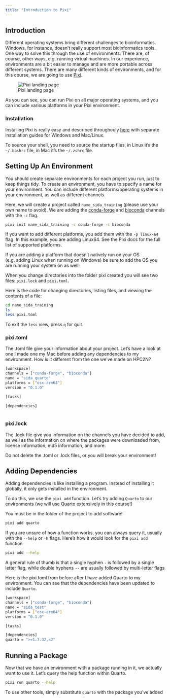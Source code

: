 ```yaml
---
title: "Introduction to Pixi"
---
```


## Introduction

Different operating systems bring different challenges to bioinformatics. Windows, for instance, doesn't really support most bioinformatics tools. One way to solve this through the use of environments. There are, of course, other ways, e.g. running virtual machines. In our experience, environments are a bit easier to manage and are more portable across different systems. There are many different kinds of environments, and for this course, we are going to use [Pixi](https://pixi.sh/latest/).

![Pixi landing page](figures/pixi_home.png)

As you can see, you can run Pixi on all major operating systems, and you can include various platforms in your Pixi environment.

### Installation

Installing Pixi is really easy and described throughouly [here](https://pixi.sh/latest/installation/) with separate installation guides for Windows and Mac/Linux. 

::: {.callout-tip collapse="true"}
To source your shell, you need to source the startup files, in Linux it's the `~/.bashrc` file, in Mac it's the `~/.zshrc` file.
:::

## Setting Up An Environment

You should create separate environments for each project you run, just to keep things tidy. To create an environment, you have to specify a name for your environment. You can include different platforms/operating systems in your environment, as well as different channels.

Here, we will create a project called `name_sida_training` (please use your own name to avoid). We are adding the [conda-forge](https://conda-forge.org) and [bioconda](https://bioconda.github.io) channels with the `-c` flag.

```.bash
pixi init name_sida_training -c conda-forge -c bioconda
```

::: {.callout-note}
If you want to add different platforms, you add them with the `-p linux-64` flag. In this example, you are adding Linux64. See the Pixi docs for the full list of supported platforms. 

If you are adding a platform that doesn't natively run on your OS (e.g. adding Linux when running on Windows) be sure to add the OS you are running your system on as well!
:::

When you change directories into the folder pixi created you will see two files: `pixi.lock` and `pixi.toml`.

::: {.callout-tip collapse="true"}
Here is the code for changing directories, listing files, and viewing the contents of a file:

```.bash
cd name_sida_training
ls
less pixi.toml
```

To exit the `less` view, press `q` for quit.

:::

### pixi.toml

The .toml file give your information about your project. Let's have a look at one I made one my Mac before adding any dependencies to my environment. How is it different from the one we've made on HPC2N?

```.bash
[workspace]
channels = ["conda-forge", "bioconda"]
name = "sida_quarto"
platforms = ["osx-arm64"]
version = "0.1.0"

[tasks]

[dependencies]
 
```

### pixi.lock

The .lock file give you information on the channels you have decided to add, as well as the information on where the packages were downloaded from, license information, md5 information, and more.

::: {.callout-important}
Do not delete the .toml or .lock files, or you will break your environment!
:::

## Adding Dependencies

Adding dependencies is like installing a program. Instead of installing it globally, it only gets installed in the environment.

To do this, we use the `pixi add` function. Let's try adding `Quarto` to our environments (we will use Quarto extensively in this course!)

::: {.callout-important}
You must be in the folder of the project to add software!
:::

```.bash
pixi add quarto
```

::: {.callout-tip collapse="true"}

If you are unsure of how a function works, you can always query it, usually with the `--help` or `-h` flags. Here's how it would look for the `pixi add` function

```.bash
pixi add --help
```

A general rule of thumb is that a single hyphen `-` is followed by a single letter flag, while double hyphens `--` are usually followed by multi-letter flags

:::

Here is the pixi.toml from before after I have added Quarto to my environment. You can see that the dependencies have been updated to include `Quarto`. 

```.bash
[workspace]
channels = ["conda-forge", "bioconda"]
name = "sida_test"
platforms = ["osx-arm64"]
version = "0.1.0"

[tasks]

[dependencies]
quarto = ">=1.7.32,<2"
```

## Running a Package

Now that we have an environment with a package running in it, we actually want to use it. Let's query the help function within Quarto. 

```.bash
pixi run quarto --help
```
::: {.callout-note}
To use other tools, simply substitute `quarto` with the package you've added
:::
